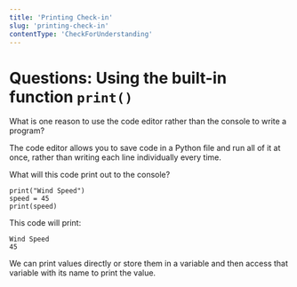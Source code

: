 ```yaml
---
title: 'Printing Check-in'
slug: 'printing-check-in'
contentType: 'CheckForUnderstanding'
---
```


# Questions: Using the built-in function `print()`

<FlashCard>
<Prompt>

What is one reason to use the code editor rather than the console to write a program?

</Prompt>
<Answer>

The code editor allows you to save code in a Python file and run all of it at once, rather than writing each line individually every time.

</Answer>
</FlashCard>

<FlashCard>
<Prompt>

What will this code print out to the console?

```
print("Wind Speed")
speed = 45
print(speed)
```

</Prompt>
<Answer>

This code will print:

```
Wind Speed
45
```

We can print values directly or store them in a variable and then access that variable with its name to print the value.

</Answer>
</FlashCard>